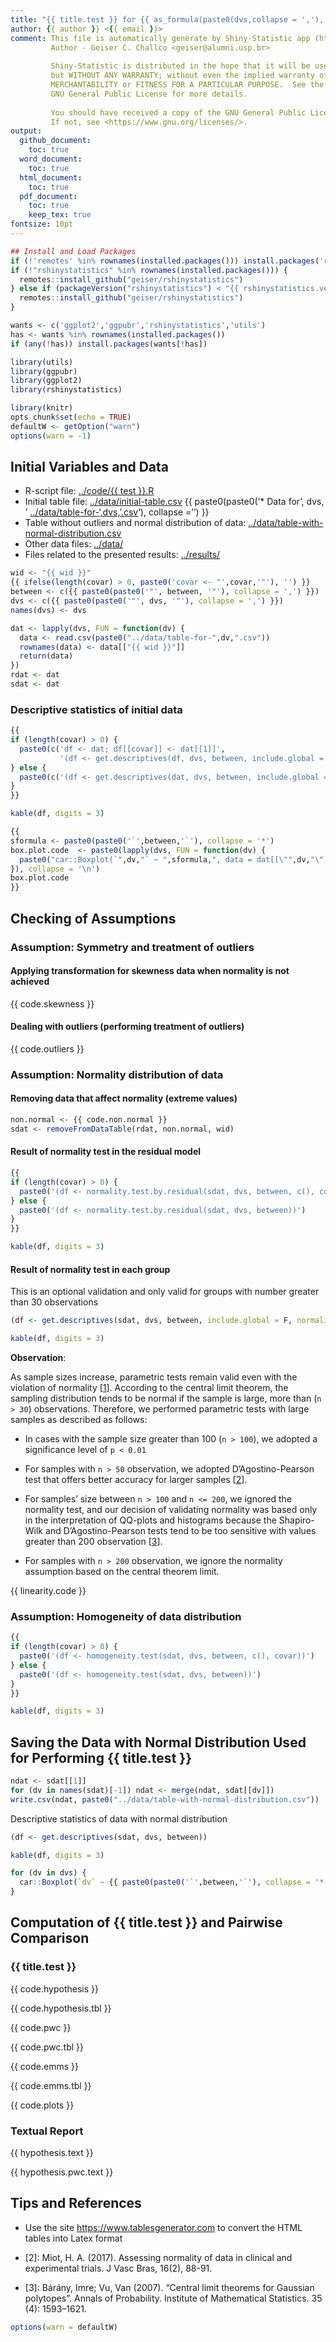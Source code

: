 ```yaml
---
title: "{{ title.test }} for {{ as_formula(paste0(dvs,collapse = ','), between, covar = covar, as.character = T) }}"
author: {{ author }} <{{ email }}>
comment: This file is automatically generate by Shiny-Statistic app (https://statistic.geiser.tech/)
         Author - Geiser C. Challco <geiser@alumni.usp.br>
         
         Shiny-Statistic is distributed in the hope that it will be useful,
         but WITHOUT ANY WARRANTY; without even the implied warranty of
         MERCHANTABILITY or FITNESS FOR A PARTICULAR PURPOSE.  See the
         GNU General Public License for more details.
         
         You should have received a copy of the GNU General Public License.
         If not, see <https://www.gnu.org/licenses/>.
output:
  github_document:
    toc: true
  word_document:
    toc: true
  html_document:
    toc: true
  pdf_document:
    toc: true
    keep_tex: true
fontsize: 10pt
---
```


```r
## Install and Load Packages
if (!'remotes' %in% rownames(installed.packages())) install.packages('remotes')
if (!"rshinystatistics" %in% rownames(installed.packages())) {
  remotes::install_github("geiser/rshinystatistics")
} else if (packageVersion("rshinystatistics") < "{{ rshinystatistics.version }}") {
  remotes::install_github("geiser/rshinystatistics")
}

wants <- c('ggplot2','ggpubr','rshinystatistics','utils')
has <- wants %in% rownames(installed.packages())
if (any(!has)) install.packages(wants[!has])

library(utils)
library(ggpubr)
library(ggplot2)
library(rshinystatistics)
```

```r
library(knitr)
opts_chunk$set(echo = TRUE)
defaultW <- getOption("warn")
options(warn = -1)
```

## Initial Variables and Data

* R-script file: [../code/{{ test }}.R](../code/{{ test }}.R)
* Initial table file: [../data/initial-table.csv](../data/initial-table.csv)
{{ paste0(paste0('* Data for ', dvs, ' [../data/table-for-',dvs,'.csv](../data/table-for-',dvs,'.csv)'), collapse = '\n') }}
* Table without outliers and normal distribution of  data: [../data/table-with-normal-distribution.csv](../data/table-with-normal-distribution.csv)
* Other data files: [../data/](../data/)
* Files related to the presented results: [../results/](../results/)


```r
wid <- "{{ wid }}"
{{ ifelse(length(covar) > 0, paste0('covar <- "',covar,'"'), '') }}
between <- c({{ paste0(paste0('"', between, '"'), collapse = ',') }})
dvs <- c({{ paste0(paste0('"', dvs, '"'), collapse = ',') }})
names(dvs) <- dvs

dat <- lapply(dvs, FUN = function(dv) {
  data <- read.csv(paste0("../data/table-for-",dv,".csv"))
  rownames(data) <- data[["{{ wid }}"]]
  return(data)
})
rdat <- dat
sdat <- dat
```

### Descriptive statistics of initial data

```r
{{
if (length(covar) > 0) {
  paste0(c('df <- dat; df[[covar]] <- dat[[1]]',
           '(df <- get.descriptives(df, dvs, between, include.global = T, symmetry.test = T))'), collapse = '\n')
} else {
  paste0(c('(df <- get.descriptives(dat, dvs, between, include.global = T, symmetry.test = T))'), collapse = '\n')
}
}}
```

```r
kable(df, digits = 3)
```

```r
{{
sformula <- paste0(paste0('`',between,'`'), collapse = '*')
box.plot.code  <- paste0(lapply(dvs, FUN = function(dv) {
  paste0("car::Boxplot(`",dv,"` ~ ",sformula,", data = dat[[\"",dv,"\"]], id = list(n = Inf))")
}), collapse = '\n')
box.plot.code
}}
```

## Checking of Assumptions

### Assumption: Symmetry and treatment of outliers

#### Applying transformation for skewness data when normality is not achieved

{{ code.skewness }}

#### Dealing with outliers (performing treatment of outliers)

{{ code.outliers }}

### Assumption: Normality distribution of data

#### Removing data that affect normality (extreme values)

```r
non.normal <- {{ code.non.normal }}
sdat <- removeFromDataTable(rdat, non.normal, wid)
```

#### Result of normality test in the residual model

```r
{{
if (length(covar) > 0) {
  paste0('(df <- normality.test.by.residual(sdat, dvs, between, c(), covar))')
} else {
  paste0('(df <- normality.test.by.residual(sdat, dvs, between))')
}
}}
```

```r
kable(df, digits = 3)
```

#### Result of normality test in each group

This is an optional validation and only valid for groups with number greater than 30 observations

```r
(df <- get.descriptives(sdat, dvs, between, include.global = F, normality.test = T))
```

```r
kable(df, digits = 3)
```

**Observation**:

As sample sizes increase, parametric tests remain valid even with the violation of normality [[1](#references)].
According to the central limit theorem, the sampling distribution tends to be normal if the sample is large, more than (`n > 30`) observations.
Therefore, we performed parametric tests with large samples as described as follows: 

- In cases with the sample size greater than 100 (`n > 100`), we adopted a significance level of `p < 0.01`

- For samples with `n > 50` observation, we adopted D'Agostino-Pearson test
that offers better accuracy for larger samples [[2](#references)].

- For samples' size between `n > 100` and `n <= 200`, we ignored the normality test,
and our decision of validating normality was based only in the interpretation of QQ-plots
and histograms because the Shapiro-Wilk and D'Agostino-Pearson tests tend to be too sensitive
with values greater than 200 observation [[3](#references)].

- For samples with `n > 200` observation, we ignore the normality assumption based on the central theorem limit.


{{ linearity.code }}


### Assumption: Homogeneity of data distribution

```r
{{
if (length(covar) > 0) {
  paste0('(df <- homogeneity.test(sdat, dvs, between, c(), covar))')
} else {
  paste0('(df <- homogeneity.test(sdat, dvs, between))')
}
}}
```

```r
kable(df, digits = 3)
```

## Saving the Data with Normal Distribution Used for Performing {{ title.test }} 

```r
ndat <- sdat[[1]]
for (dv in names(sdat)[-1]) ndat <- merge(ndat, sdat[[dv]])
write.csv(ndat, paste0("../data/table-with-normal-distribution.csv"))
```

Descriptive statistics of data with normal distribution

```r
(df <- get.descriptives(sdat, dvs, between))
```

```r
kable(df, digits = 3)
```

```r
for (dv in dvs) {
  car::Boxplot(`dv` ~ {{ paste0(paste0('`',between,'`'), collapse = '*') }}, data = sdat[[dv]] %>% cbind(dv=sdat[[dv]][[dv]]), id = list(n = Inf))  
}
```

## Computation of {{ title.test }} and Pairwise Comparison

### {{ title.test }}

{{ code.hypothesis }}

{{ code.hypothesis.tbl }}

{{ code.pwc }}

{{ code.pwc.tbl }}

{{ code.emms }}

{{ code.emms.tbl }}

{{ code.plots  }}

### Textual Report

{{ hypothesis.text }}

{{ hypothesis.pwc.text }}

## Tips and References

- Use the site [https://www.tablesgenerator.com](https://www.tablesgenerator.com) to convert the HTML tables into Latex format

- [2]: Miot, H. A. (2017). Assessing normality of data in clinical and experimental trials. J Vasc Bras, 16(2), 88-91.

- [3]: Bárány, Imre; Vu, Van (2007). "Central limit theorems for Gaussian polytopes". Annals of Probability. Institute of Mathematical Statistics. 35 (4): 1593–1621.

```r
options(warn = defaultW)
```
